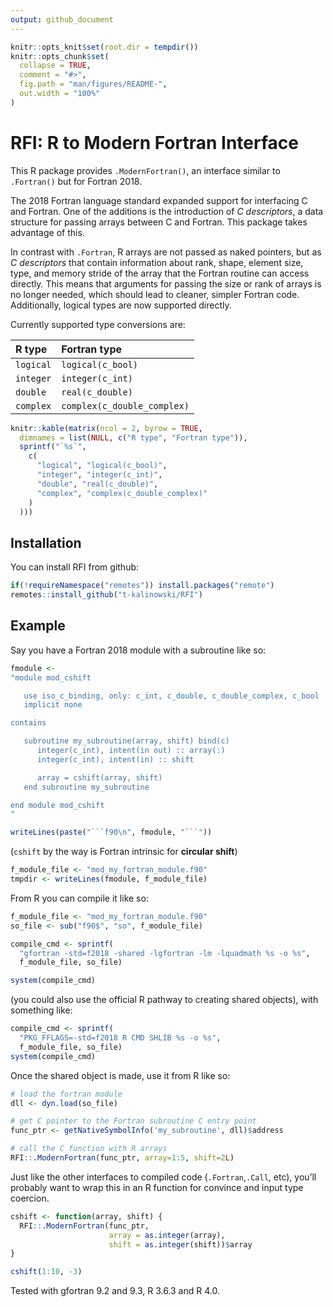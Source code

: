 ```yaml
---
output: github_document
---
```


<!-- README.md is generated from README.Rmd. Please edit that file -->

```r
knitr::opts_knit$set(root.dir = tempdir())
knitr::opts_chunk$set(
  collapse = TRUE,
  comment = "#>",
  fig.path = "man/figures/README-",
  out.width = "100%"
)

```

# RFI: R to Modern Fortran Interface

<!-- badges: start -->
<!-- badges: end -->


This R package provides `.ModernFortran()`, an interface similar to `.Fortran()`
but for Fortran 2018.

The 2018 Fortran language standard expanded support for interfacing C and Fortran. 
One of the additions is the introduction of *C descriptors*, a data structure 
for passing arrays between C and Fortran. This package takes advantage of this. 

In contrast with `.Fortran`, R arrays are not passed as naked pointers, but as
*C descriptors* that contain information about rank, shape, element size, type,
and memory stride of the array that the Fortran routine can access directly.
This means that arguments for passing the size or rank of arrays is no longer
needed, which should lead to cleaner, simpler Fortran code. Additionally,
logical types are now supported directly.

Currently supported type conversions are:

|R type    |Fortran type                |
|:---------|:---------------------------|
|`logical` |`logical(c_bool)`           |
|`integer` |`integer(c_int)`            |
|`double`  |`real(c_double)`            |
|`complex` |`complex(c_double_complex)` |


```r
knitr::kable(matrix(ncol = 2, byrow = TRUE,
  dimnames = list(NULL, c("R type", "Fortran type")),
  sprintf("`%s`",
    c(
      "logical", "logical(c_bool)",
      "integer", "integer(c_int)",
      "double", "real(c_double)",
      "complex", "complex(c_double_complex)"
    )
  )))
```

## Installation

You can install RFI from github:
```r
if(!requireNamespace("remotes")) install.packages("remote")
remotes::install_github("t-kalinowski/RFI")
```

## Example

Say you have a Fortran 2018 module with a subroutine like so:

```r
fmodule <- 
"module mod_cshift

   use iso_c_binding, only: c_int, c_double, c_double_complex, c_bool
   implicit none

contains

   subroutine my_subroutine(array, shift) bind(c)
      integer(c_int), intent(in out) :: array(:)
      integer(c_int), intent(in) :: shift

      array = cshift(array, shift)
   end subroutine my_subroutine

end module mod_cshift
"
```

```r
writeLines(paste("```f90\n", fmodule, "```"))
```
(`cshift` by the way is Fortran intrinsic for **circular shift**)


```r
f_module_file <- "mod_my_fortran_module.f90"
tmpdir <- writeLines(fmodule, f_module_file)
```


From R you can compile it like so:
```r
f_module_file <- "mod_my_fortran_module.f90"
so_file <- sub("f90$", "so", f_module_file)

compile_cmd <- sprintf(
  "gfortran -std=f2018 -shared -lgfortran -lm -lquadmath %s -o %s",
  f_module_file, so_file)

system(compile_cmd)
```

(you could also use the official R pathway to creating shared objects), with something like: 

```r
compile_cmd <- sprintf(
  "PKG_FFLAGS=-std=f2018 R CMD SHLIB %s -o %s",
  f_module_file, so_file)
system(compile_cmd)
```

Once the shared object is made, use it from R like so:
```r
# load the fortran module
dll <- dyn.load(so_file)

# get C pointer to the Fortran subroutine C entry point
func_ptr <- getNativeSymbolInfo('my_subroutine', dll)$address

# call the C function with R arrays
RFI::.ModernFortran(func_ptr, array=1:5, shift=2L)
```

Just like the other interfaces to compiled code (`.Fortran`,`.Call`, etc),
you'll probably want to wrap this in an R function for convince and input type
coercion.
```r

cshift <- function(array, shift) {
  RFI::.ModernFortran(func_ptr, 
                      array = as.integer(array), 
                      shift = as.integer(shift))$array
}

cshift(1:10, -3)
```

Tested with gfortran 9.2 and 9.3, R 3.6.3 and R 4.0.

